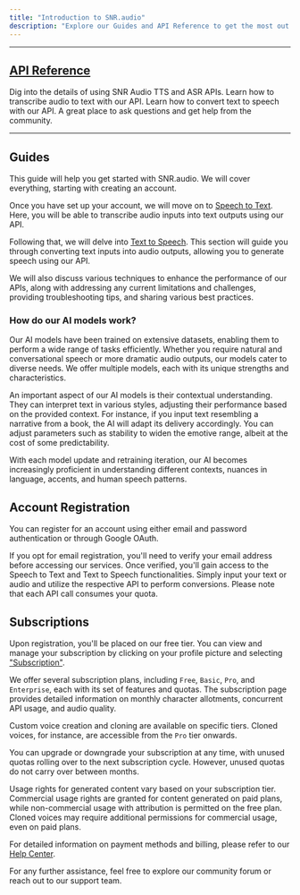 ```yaml
---
title: "Introduction to SNR.audio"
description: "Explore our Guides and API Reference to get the most out of SNR.audio."
---
```


---

## [API Reference](/api-reference)
<CardGroup cols={2}>
  <Card title="API Reference" icon="book-open-cover" href="/api-reference/introduction.mdx">
    Dig into the details of using SNR Audio TTS and ASR APIs.
  </Card>
  <Card title="Speech to Text API" icon="microphone" href="/api-reference/speech-to-text">
    Learn how to transcribe audio to text with our API.
  </Card>
  <Card title="Text to Speech API" icon="volume" href="/api-reference/text-to-speech">
    Learn how to convert text to speech with our API.
  </Card>
  <Card title="Join Our Community" icon="discord" href="https://discord.gg/eBBdEVt4">
    A great place to ask questions and get help from the community.
  </Card>
</CardGroup>

---


## Guides

This guide will help you get started with SNR.audio. We will cover everything, starting with creating an account.

Once you have set up your account, we will move on to [Speech to Text](/endpoint/convert-speech-to-text.mdx). Here, you will be able to transcribe audio inputs into text outputs using our API.

Following that, we will delve into [Text to Speech](/api-reference/convert-text-to-speech.mdx). This section will guide you through converting text inputs into audio outputs, allowing you to generate speech using our API.

We will also discuss various techniques to enhance the performance of our APIs, along with addressing any current limitations and challenges, providing troubleshooting tips, and sharing various best practices.


### How do our AI models work?

Our AI models have been trained on extensive datasets, enabling them to perform a wide range of tasks efficiently. Whether you require natural and conversational speech or more dramatic audio outputs, our models cater to diverse needs. We offer multiple models, each with its unique strengths and characteristics.

An important aspect of our AI models is their contextual understanding. They can interpret text in various styles, adjusting their performance based on the provided context. For instance, if you input text resembling a narrative from a book, the AI will adapt its delivery accordingly. You can adjust parameters such as stability to widen the emotive range, albeit at the cost of some predictability.

With each model update and retraining iteration, our AI becomes increasingly proficient in understanding different contexts, nuances in language, accents, and human speech patterns.


## Account Registration

You can register for an account using either email and password authentication or through Google OAuth.

If you opt for email registration, you'll need to verify your email address before accessing our services. Once verified, you'll gain access to the Speech to Text and Text to Speech functionalities. Simply input your text or audio and utilize the respective API to perform conversions. Please note that each API call consumes your quota.


## Subscriptions

Upon registration, you'll be placed on our free tier. You can view and manage your subscription by clicking on your profile picture and selecting ["Subscription"](https://snr.audio/subscription).

We offer several subscription plans, including `Free`, `Basic`, `Pro`, and `Enterprise`, each with its set of features and quotas. The subscription page provides detailed information on monthly character allotments, concurrent API usage, and audio quality.

Custom voice creation and cloning are available on specific tiers. Cloned voices, for instance, are accessible from the `Pro` tier onwards.

You can upgrade or downgrade your subscription at any time, with unused quotas rolling over to the next subscription cycle. However, unused quotas do not carry over between months.

Usage rights for generated content vary based on your subscription tier. Commercial usage rights are granted for content generated on paid plans, while non-commercial usage with attribution is permitted on the free plan. Cloned voices may require additional permissions for commercial usage, even on paid plans.

For detailed information on payment methods and billing, please refer to our [Help Center](https://help.snr.audio/).

For any further assistance, feel free to explore our community forum or reach out to our support team.